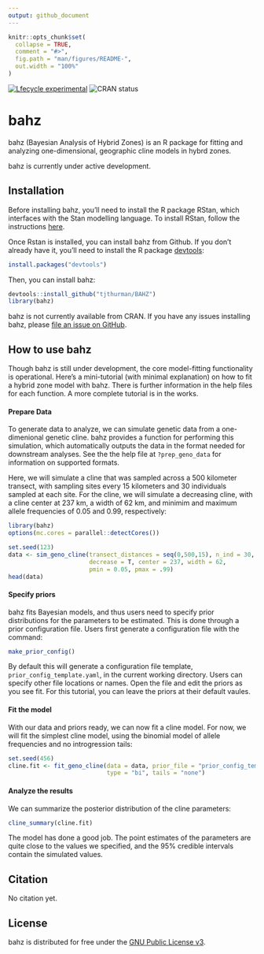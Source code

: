 ```yaml
---
output: github_document
---
```


<!-- README.md is generated from README.Rmd. Please edit that file -->

```r
knitr::opts_chunk$set(
  collapse = TRUE,
  comment = "#>",
  fig.path = "man/figures/README-",
  out.width = "100%"
)
```


<!-- badges: start -->
[![Lfecycle experimental](https://img.shields.io/badge/lifecycle-experimental-orange.svg)](https://www.tidyverse.org/lifecycle/#experimental)
![CRAN status](http://www.r-pkg.org/badges/version/bahz)
<!-- badges: end -->

# bahz

bahz (Bayesian Analysis of Hybrid Zones) is an R package for fitting and analyzing one-dimensional, geographic cline models in hybrd zones. 

bahz is currently under active development. 

## Installation

Before installing bahz, you'll need to install the R package RStan, which interfaces with the Stan modelling language. To install RStan, follow the instructions [here](https://github.com/stan-dev/rstan/wiki/RStan-Getting-Started).

Once Rstan is installed, you can install bahz from Github. If you don't already have it, you'll need to install the R package [devtools](https://cran.r-project.org/web/packages/devtools/index.html):

```r
install.packages("devtools")
```
Then, you can install bahz:

```r
devtools::install_github("tjthurman/BAHZ") 
library(bahz)
```

bahz is not currently available from CRAN. If you have any issues installing bahz, please [file an issue on GitHub](https://github.com/tjthurman/BAHZ/issues). 

## How to use bahz

Though bahz is still under development, the core model-fitting functionality is operational. Here's a mini-tutorial (with minimal explanation) on how to fit a hybrid zone model with bahz. There is further information in the help files for each function. A more complete tutorial is in the works.

#### Prepare Data

To generate data to analyze, we can simulate genetic data from a one-dimenional genetic cline. bahz provides a function for performing this simulation, which automatically outputs the data in the format needed for downstream analyses. See the the help file at `?prep_geno_data` for information on supported formats. 

Here, we will simulate a cline that was sampled across a 500 kilometer transect, with sampling sites every 15 kilometers and 30 individuals sampled at each site. For the cline, we will simulate a decreasing cline, with a cline center at 237 km, a width of 62 km, and minimim and maximum allele frequencies of 0.05 and 0.99, respectively:

```r
library(bahz)
options(mc.cores = parallel::detectCores())
```



```r
set.seed(123)
data <- sim_geno_cline(transect_distances = seq(0,500,15), n_ind = 30, Fis = 0,
                       decrease = T, center = 237, width = 62, 
                       pmin = 0.05, pmax = .99)
head(data)
```

#### Specify priors

bahz fits Bayesian models, and thus users need to specify prior distributions for the parameters to be estimated. This is done through a prior configuration file. Users first generate a configuration file with the command:

```r
make_prior_config()
```

By default this will generate a configuration file template, `prior_config_template.yaml`, in the current working directory. Users can specify other file locations or names. Open the file and edit the priors as you see fit. For this tutorial, you can leave the priors at their default vaules.

#### Fit the model

With our data and priors ready, we can now fit a cline model. For now, we will fit the simplest cline model, using the binomial model of allele frequencies and no introgression tails:

```r
set.seed(456)
cline.fit <- fit_geno_cline(data = data, prior_file = "prior_config_template.yaml",
                            type = "bi", tails = "none")
```

#### Analyze the results

We can summarize the posterior distribution of the cline parameters:

```r
cline_summary(cline.fit)
```

The model has done a good job. The point estimates of the parameters are quite close to the values we specified, and the 95% credible intervals contain the simulated values. 

## Citation

No citation yet. 

## License

bahz is distributed for free under the [GNU Public License v3](https://www.gnu.org/licenses/gpl-3.0.en.html). 

